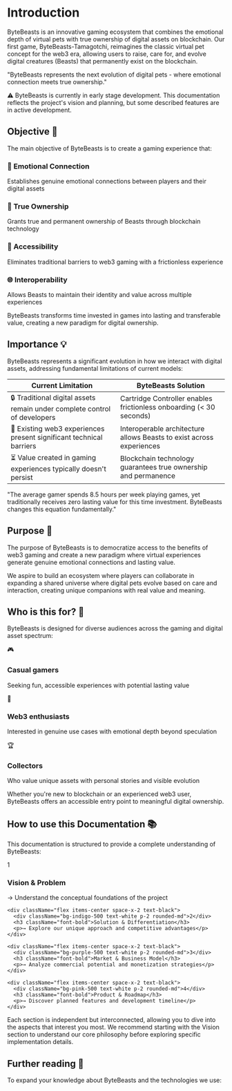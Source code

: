 
<div className="flex justify-center">
  <ThemeImage
    light="/svg/verticaldarklogo.png"
    dark="/svg/verticallightlogo.png"
    alt="ByteBeasts"
  />
</div>

# Introduction

ByteBeasts is an innovative gaming ecosystem that combines the emotional depth of virtual pets with true ownership of digital assets on blockchain. Our first game, ByteBeasts-Tamagotchi, reimagines the classic virtual pet concept for the web3 era, allowing users to raise, care for, and evolve digital creatures (Beasts) that permanently exist on the blockchain.

<div className="bg-gray-50 p-4 rounded-lg border border-gray-200 my-6 text-black">
  <p className="text-sm italic">
    "ByteBeasts represents the next evolution of digital pets - where emotional connection meets true ownership."
  </p>
</div>

⚠️ ByteBeasts is currently in early stage development. This documentation reflects the project's vision and planning, but some described features are in active development.

## Objective 🎯

The main objective of ByteBeasts is to create a gaming experience that:

<div className="grid grid-cols-1 md:grid-cols-2 gap-4 my-6 text-black">
  <div className="bg-blue-50 p-4 rounded-lg border border-blue-100">
    <h3 className="font-bold text-blue-700">💖 Emotional Connection</h3>
    <p>Establishes genuine emotional connections between players and their digital assets</p>
  </div>
  <div className="bg-green-50 p-4 rounded-lg border border-green-100">
    <h3 className="font-bold text-green-700">🔐 True Ownership</h3>
    <p>Grants true and permanent ownership of Beasts through blockchain technology</p>
  </div>
  <div className="bg-purple-50 p-4 rounded-lg border border-purple-100">
    <h3 className="font-bold text-purple-700">🚪 Accessibility</h3>
    <p>Eliminates traditional barriers to web3 gaming with a frictionless experience</p>
  </div>
  <div className="bg-amber-50 p-4 rounded-lg border border-amber-100">
    <h3 className="font-bold text-amber-700">🌐 Interoperability</h3>
    <p>Allows Beasts to maintain their identity and value across multiple experiences</p>
  </div>
</div>

ByteBeasts transforms time invested in games into lasting and transferable value, creating a new paradigm for digital ownership.

## Importance 💡

ByteBeasts represents a significant evolution in how we interact with digital assets, addressing fundamental limitations of current models:

<table className="overflow-hidden rounded-lg bg-white border border-gray-200 my-8 text-black">
  <thead>
    <tr className="bg-gradient-to-r from-yellow-500 to-red-500 text-white">
      <th className="py-3 px-4 text-left">Current Limitation</th>
      <th className="py-3 px-4 text-left">ByteBeasts Solution</th>
    </tr>
  </thead>
  <tbody>
    <tr className="border-t border-gray-200">
      <td className="py-3 px-4">🔒 Traditional digital assets remain under complete control of developers</td>
      <td className="py-3 px-4">Cartridge Controller enables frictionless onboarding (< 30 seconds)</td>
    </tr>
    <tr className="border-t border-gray-200">
      <td className="py-3 px-4">🧩 Existing web3 experiences present significant technical barriers</td>
      <td className="py-3 px-4">Interoperable architecture allows Beasts to exist across experiences</td>
    </tr>
    <tr className="border-t border-gray-200">
      <td className="py-3 px-4">⏳ Value created in gaming experiences typically doesn't persist</td>
      <td className="py-3 px-4">Blockchain technology guarantees true ownership and permanence</td>
    </tr>
  </tbody>
</table>

<div className="bg-gray-50 p-4 rounded-lg border border-gray-200 my-6 text-black">
  <p className="text-sm italic">
    "The average gamer spends 8.5 hours per week playing games, yet traditionally receives zero lasting value for this time investment. ByteBeasts changes this equation fundamentally."
  </p>
</div>

## Purpose 🚀

The purpose of ByteBeasts is to democratize access to the benefits of web3 gaming and create a new paradigm where virtual experiences generate genuine emotional connections and lasting value.

We aspire to build an ecosystem where players can collaborate in expanding a shared universe where digital pets evolve based on care and interaction, creating unique companions with real value and meaning.

## Who is this for? 👥

ByteBeasts is designed for diverse audiences across the gaming and digital asset spectrum:

<div className="space-y-4 my-6">
  <div className="flex items-start space-x-3">
    <div className="bg-blue-100 p-2 rounded-full">🎮</div>
    <div>
      <h3 className="font-bold">Casual gamers</h3>
      <p>Seeking fun, accessible experiences with potential lasting value</p>
    </div>
  </div>
  
  <div className="flex items-start space-x-3">
    <div className="bg-blue-100 p-2 rounded-full">👾</div>
    <div>
      <h3 className="font-bold">Web3 enthusiasts</h3>
      <p>Interested in genuine use cases with emotional depth beyond speculation</p>
    </div>
  </div>
  
  <div className="flex items-start space-x-3">
    <div className="bg-blue-100 p-2 rounded-full">🏆</div>
    <div>
      <h3 className="font-bold">Collectors</h3>
      <p>Who value unique assets with personal stories and visible evolution</p>
    </div>
  </div>

</div>

Whether you're new to blockchain or an experienced web3 user, ByteBeasts offers an accessible entry point to meaningful digital ownership.

## How to use this Documentation 📚

This documentation is structured to provide a complete understanding of ByteBeasts:

<div className="bg-gradient-to-r from-blue-50 to-purple-50 p-6 rounded-lg border border-blue-100 my-6">
  <div className="space-y-4">
    <div className="flex items-center space-x-2 text-black">
      <div className="bg-blue-500 text-white p-2 rounded-md">1&nbsp;</div>
      <h3 className="font-bold">Vision & Problem</h3>
      <p>→ Understand the conceptual foundations of the project</p>
    </div>
    
    <div className="flex items-center space-x-2 text-black">
      <div className="bg-indigo-500 text-white p-2 rounded-md">2</div>
      <h3 className="font-bold">Solution & Differentiation</h3>
      <p>→ Explore our unique approach and competitive advantages</p>
    </div>
    
    <div className="flex items-center space-x-2 text-black">
      <div className="bg-purple-500 text-white p-2 rounded-md">3</div>
      <h3 className="font-bold">Market & Business Model</h3>
      <p>→ Analyze commercial potential and monetization strategies</p>
    </div>
    
    <div className="flex items-center space-x-2 text-black">
      <div className="bg-pink-500 text-white p-2 rounded-md">4</div>
      <h3 className="font-bold">Product & Roadmap</h3>
      <p>→ Discover planned features and development timeline</p>
    </div>
  </div>
</div>

Each section is independent but interconnected, allowing you to dive into the aspects that interest you most. We recommend starting with the Vision section to understand our core philosophy before exploring specific implementation details.

## Further reading 📖

To expand your knowledge about ByteBeasts and the technologies we use:

<Sponsors />
